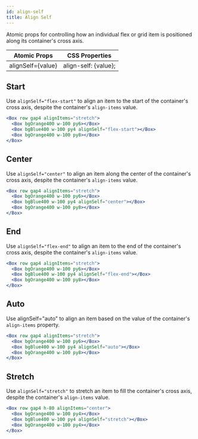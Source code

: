 ```yaml
---
id: align-self
title: Align Self
---
```


Atomic props for controlling how an individual flex or grid item is positioned along its container's cross axis.

| Atomic Props      | CSS Properties       |
| ----------------- | -------------------- |
| alignSelf={value} | align-self: {value}; |

## Start

Use `alignSelf="flex-start"` to align an item to the start of the container's cross axis, despite the container's `align-items` value.

```jsx live
<Box row gap4 alignItems="stretch">
  <Box bgOrange400 w-100 py6></Box>
  <Box bgBlue400 w-100 py4 alignSelf="flex-start"></Box>
  <Box bgOrange400 w-100 py8></Box>
</Box>
```

## Center

Use `alignSelf="center"` to align an item along the center of the container's cross axis, despite the container's `align-items` value.

```jsx live
<Box row gap4 alignItems="stretch">
  <Box bgOrange400 w-100 py6></Box>
  <Box bgBlue400 w-100 py4 alignSelf="center"></Box>
  <Box bgOrange400 w-100 py8></Box>
</Box>
```

## End

Use `alignSelf="flex-end"` to align an item to the end of the container's cross axis, despite the container's `align-items` value.

```jsx live
<Box row gap4 alignItems="stretch">
  <Box bgOrange400 w-100 py6></Box>
  <Box bgBlue400 w-100 py4 alignSelf="flex-end"></Box>
  <Box bgOrange400 w-100 py8></Box>
</Box>
```

## Auto

Use alignSelf="auto" to align an item based on the value of the container's `align-items` property.

```jsx live
<Box row gap4 alignItems="stretch">
  <Box bgOrange400 w-100 py6></Box>
  <Box bgBlue400 w-100 py4 alignSelf="auto"></Box>
  <Box bgOrange400 w-100 py8></Box>
</Box>
```

## Stretch

Use `alignSelf="stretch"` to stretch an item to fill the container's cross axis, despite the container's `align-items` value.

```jsx live
<Box row gap4 h-80 alignItems="center">
  <Box bgOrange400 w-100 py4></Box>
  <Box bgBlue400 w-100 py4 alignSelf="stretch"></Box>
  <Box bgOrange400 w-100 py4></Box>
</Box>
```
